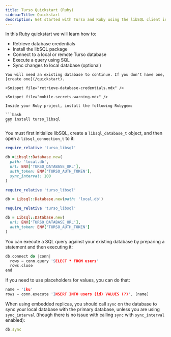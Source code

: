 ```yaml
---
title: Turso Quickstart (Ruby)
sidebarTitle: Quickstart
description: Get started with Turso and Ruby using the libSQL client in a few simple steps.
---
```


<Snippet file="technical-preview-banner.mdx" />

In this Ruby quickstart we will learn how to:

- Retrieve database credentials
- Install the libSQL package
- Connect to a local or remote Turso database
- Execute a query using SQL
- Sync changes to local database (optional)

<Steps>
  <Step title="Retrieve database credentials">

    You will need an existing database to continue. If you don't have one, [create one](/quickstart).

    <Snippet file="retrieve-database-credentials.mdx" />

    <Snippet file="mobile-secrets-warning.mdx" />

  </Step>

  <Step title="Install">

    Inside your Ruby project, install the following Rubygem:

    ```bash
    gem install turso_libsql
    ```

  </Step>

  <Step title="Connect">

You must first initialize libSQL, create a `libsql_database_t` object, and then open a `libsql_connection_t` to it:

<AccordionGroup>
  <Accordion title="Embedded Replicas">

```rb
require_relative 'turso_libsql'

db =Libsql::Database.new(
  path: 'local.db',
  url: ENV['TURSO_DATABASE_URL'],
  auth_token: ENV['TURSO_AUTH_TOKEN'],
  sync_interval: 100
)
```

  </Accordion>
  <Accordion title="Local only">

```rb
require_relative 'turso_libsql'

db = Libsql::Database.new(path: 'local.db')
```

  </Accordion>
  <Accordion title="Remote only">

```rb
require_relative 'turso_libsql'

db = Libsql::Database.new(
  url: ENV['TURSO_DATABASE_URL'],
  auth_token: ENV['TURSO_AUTH_TOKEN']
)
```

  </Accordion>
</AccordionGroup>

  </Step>

  <Step title="Execute">

You can execute a SQL query against your existing database by preparing a statement and then executing it:

```c
db.connect do |conn|
  rows = conn.query 'SELECT * FROM users'
  rows.close
end
```

If you need to use placeholders for values, you can do that:

<CodeGroup>

```c Positional
name = 'Iku'
rows = conn.execute 'INSERT INTO users (id) VALUES (?)', [name]
```

</CodeGroup>

  </Step>

  <Step title="Sync (Embedded Replicas only)">

When using embedded replicas, you should call `sync` on the database to sync your local database with the primary database, unless you are using `sync_interval` (though there is no issue with calling `sync` with `sync_interval` enabled):

```rb
db.sync
```

  </Step>
</Steps>
